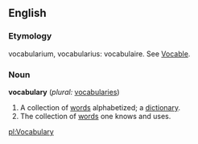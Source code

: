 ==English==

===Etymology===
{{LL.}} vocabularium, vocabularius: {{F.}} vocabulaire. See [[Vocable]].

===Noun===
'''vocabulary''' (''plural:'' [[vocabularies]])
#A collection of [[word]]s alphabetized; a [[dictionary]].
#The collection of [[word]]s one knows and uses.

[[pl:Vocabulary]]